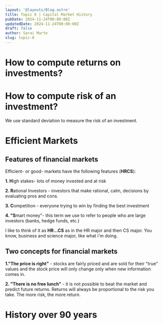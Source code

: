 ```yaml
---
layout: '@layouts/Blog.astro'
title: Topic 8 | Capital Market History
pubDate: 2024-11-24T00:00:00Z 
updatedDate: 2024-11-24T00:00:00Z 
draft: false
author: Sarai Marte
slug: topic-8
---
```


# How to compute returns on investments?

# How to compute risk of an investment?

We use standard deviation to measure the risk of an investment.

# Efficient Markets 

## Features of financial markets 

Efficient- or good- markets have the following features (**HRCS**):

**1. H**igh stakes- lots of money invested and at risk   

**2. R**ational Investors - investors that make rational, calm, decisions by evaluating pros and cons.   

**3. C**ompetition - everyone trying to win by finding the best investment   

**4. "S**mart money"- this term we use to refer to people who are large investors (banks, hedge funds, etc.)  

I like to think of it as **HR...CS** as in the HR major and then CS major. You know, business and science major, like what i'm doing.

## Two concepts for financial markets

**1."The price is right"**  - stocks are fairly priced and are sold for their "true" values and the stock price will only change only when new information comes in.    

**2. "There is no free lunch"** - it is not possible to beat the market and predict future returns. Returns will always be proportional to the risk you take. The more risk, the more return.   

# History over 90 years
